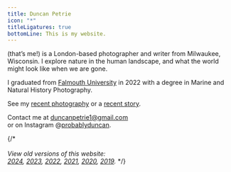 ```yaml
---
title: Duncan Petrie
icon: "*"
titleLigatures: true
bottomLine: This is my website.
---
```

(that’s me!) is a London-based photographer and writer from Milwaukee, Wisconsin. I explore nature in the human landscape, and what the world might look like when we are gone.

I graduated from [Falmouth University](mnhp) in 2022 with a degree in Marine and Natural History Photography.

See my [recent photography](palimpsest) or a [recent story](wind).

Contact me at [duncanpetrie1@gmail.com](mailto) \
or on Instagram @[probablyduncan](instagram).

{/* \
\
_View old versions of this website:\
[2024](https://v6.duncanpetrie.com), [2023](https://v5.duncanpetrie.com), [2022](https://v4.duncanpetrie.com), [2021](https://v3.duncanpetrie.com), [2020](https://v2.duncanpetrie.com), [2019](https://v1.duncanpetrie.com)._ */}